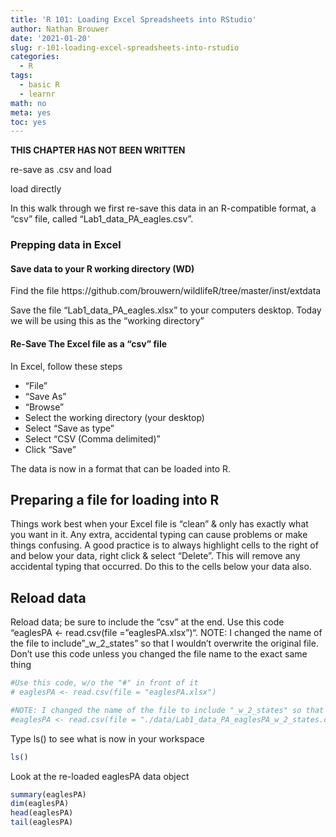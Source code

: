 ```yaml
---
title: 'R 101: Loading Excel Spreadsheets into RStudio'
author: Nathan Brouwer
date: '2021-01-20'
slug: r-101-loading-excel-spreadsheets-into-rstudio
categories: 
  - R
tags:
  - basic R
  - learnr
math: no
meta: yes
toc: yes
---
```



<!--more-->


**THIS CHAPTER HAS NOT BEEN WRITTEN**

re-save as .csv and load

load directly

 In this walk through we first re-save this data in an R-compatible format, a "csv" file, called "Lab1_data_PA_eagles.csv".  
 
 
 


### Prepping data in Excel

#### Save data to your R working directory (WD)

Find the file
https://github.com/brouwern/wildlifeR/tree/master/inst/extdata

Save the file "Lab1_data_PA_eagles.xlsx" to your computers desktop.  Today we will be using this as the "working directory"


#### Re-Save The Excel file as a "csv" file

In Excel, follow these steps

+ "File"
+ "Save As"
+ "Browse"
+ Select the working directory (your desktop)
+ Select "Save as type"
+ Select "CSV (Comma delimited)"
+ Click "Save"

The data is now in a format that can be loaded into R.






## Preparing a file for loading into R

Things work best when your Excel file is "clean" & only has exactly what you want in it.  Any extra, accidental typing can cause problems or make things confusing.  A good practice is to always highlight cells to the right of and below your data, right click & select "Delete".  This will remove any accidental typing that occurred. 
Do this to the cells below your data also.


## Reload data

Reload data; be sure to include the "csv" at the end.  Use this code "eaglesPA <- read.csv(file = "eaglesPA.xlsx")".  NOTE: I changed the name of the file to include "_w_2_states" so that I wouldn't overwrite the original file.  Don't use this code unless you changed the file name to the exact same thing

```r
#Use this code, w/o the "#" in front of it
# eaglesPA <- read.csv(file = "eaglesPA.xlsx")

#NOTE: I changed the name of the file to include "_w_2_states" so that I wouldn't overwrite the origina file.  Don't use this code unless you changed the file name to the exact smame thing
#eaglesPA <- read.csv(file = "./data/Lab1_data_PA_eaglesPA_w_2_states.csv")

```


Type ls() to see what is now in your workspace
```r
ls()
```



Look at the re-loaded eaglesPA data object
```r
summary(eaglesPA)
dim(eaglesPA)
head(eaglesPA)
tail(eaglesPA)
```


